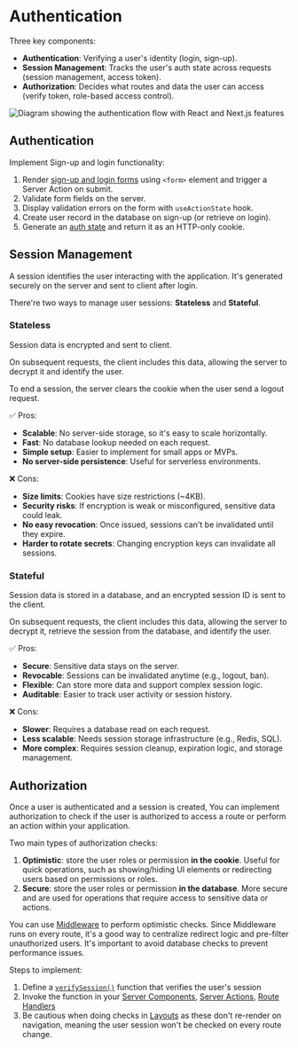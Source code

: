 # Authentication

Three key components:

- **Authentication**: Verifying a user's identity (login, sign-up).
- **Session Management**: Tracks the user's auth state across requests (session management, access token).
- **Authorization**: Decides what routes and data the user can access (verify token, role-based access control).

![Diagram showing the authentication flow with React and Next.js features](https://h8DxKfmAPhn8O0p3.public.blob.vercel-storage.com/docs/light/authentication-overview.png)


## Authentication

Implement Sign-up and login functionality:

1. Render [sign-up and login forms](https://nextjs.org/docs/app/guides/authentication#1-capture-user-credentials) using `<form>` element and trigger a Server Action on submit.
2. Validate form fields on the server.
3. Display validation errors on the form with `useActionState` hook.
4. Create user record in the database on sign-up (or retrieve on login).
5. Generate an [auth state](#session-management) and return it as an HTTP-only cookie.


## Session Management

A session identifies the user interacting with the application. It's generated securely on the server and sent to client after login.

There're two ways to manage user sessions: **Stateless** and **Stateful**.

### Stateless

Session data is encrypted and sent to client.

On subsequent requests, the client includes this data, allowing the server to decrypt it and identify the user.

To end a session, the server clears the cookie when the user send a logout request.

✅ Pros:
- **Scalable**: No server-side storage, so it's easy to scale horizontally.
- **Fast**: No database lookup needed on each request.
- **Simple setup**: Easier to implement for small apps or MVPs.
- **No server-side persistence**: Useful for serverless environments.

❌ Cons:
- **Size limits**: Cookies have size restrictions (~4KB).
- **Security risks**: If encryption is weak or misconfigured, sensitive data could leak.
- **No easy revocation**: Once issued, sessions can't be invalidated until they expire.
- **Harder to rotate secrets**: Changing encryption keys can invalidate all sessions.


### Stateful

Session data is stored in a database, and an encrypted session ID is sent to the client.

On subsequent requests, the client includes this data, allowing the server to decrypt it, retrieve the session from the database, and identify the user.


✅ Pros:
- **Secure**: Sensitive data stays on the server.
- **Revocable**: Sessions can be invalidated anytime (e.g., logout, ban).
- **Flexible**: Can store more data and support complex session logic.
- **Auditable**: Easier to track user activity or session history.

❌ Cons:
- **Slower**: Requires a database read on each request.
- **Less scalable**: Needs session storage infrastructure (e.g., Redis, SQL).
- **More complex**: Requires session cleanup, expiration logic, and storage management.


## Authorization

Once a user is authenticated and a session is created, You can implement authorization to check if the user is authorized to access a route or perform an action within your application.

Two main types of authorization checks:
1. **Optimistic**: store the user roles or permission **in the cookie**. Useful for quick operations, such as showing/hiding UI elements or redirecting users based on permissions or roles.
2. **Secure**: store the user roles or permission **in the database**. More secure and are used for operations that require access to sensitive data or actions.

You can use [Middleware](https://nextjs.org/docs/app/guides/authentication#optimistic-checks-with-middleware-optional) to perform optimistic checks. Since Middleware runs on every route, it's a good way to centralize redirect logic and pre-filter unauthorized users. It's important to avoid database checks to prevent performance issues.

Steps to implement:
1. Define a [`verifySession()`](https://nextjs.org/docs/app/guides/authentication#creating-a-data-access-layer-dal) function that verifies the user's session
2. Invoke the function in your [Server Components](https://nextjs.org/docs/app/guides/authentication#server-components), [Server Actions](https://nextjs.org/docs/app/guides/authentication#server-actions), [Route Handlers](https://nextjs.org/docs/app/guides/authentication#route-handlers)
3. Be cautious when doing checks in [Layouts](https://nextjs.org/docs/app/guides/authentication#layouts-and-auth-checks) as these don't re-render on navigation, meaning the user session won't be checked on every route change.